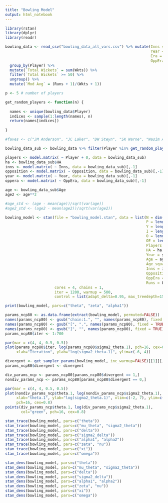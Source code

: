 ```yaml
---
title: "Bowling Model"
output: html_notebook
---
```


```r

library(rstan)
library(dplyr)
library(readr)

bowling_data <- read_csv("bowling_data_all_vars.csv") %>% mutate(Inns = as.character(Inns),
                                                                 Year = as.character(Year),
                                                                 Era = as.character(Era),
                                                                 OppEra = as.character(OppEra)) %>% 
  group_by(Player) %>% 
  mutate(`Total Wickets` = sum(Wkts)) %>% 
  filter(`Total Wickets` >= 50) %>% 
  ungroup() %>% 
  mutate(`Mod Avg` = (Runs + 1)/(Wkts + 1))

p <- 5 # number of players

```

```r

get_random_players <- function(n) {
  
  names <- unique(bowling_data$Player)
  indices <- sample(1:length(names), n)
  return(names[indices])
  
}

```

```r

#faves <- c("JM Anderson", "JC Laker", "DW Steyn", "SK Warne", "Wasim Akram", "SF Barnes", "GA Lohmann")

bowling_data_sub <- bowling_data %>% filter(Player %in% get_random_players(p))

```

```r

players <- model.matrix( ~ Player + 0, data = bowling_data_sub)
ha <- bowling_data_sub$HA
inns <- model.matrix( ~ Inns, data = bowling_data_sub)[,-1]
opposition <- model.matrix( ~ Opposition, data = bowling_data_sub)[,-1]
year <- model.matrix( ~ Year, data = bowling_data_sub)[,-1]
oppera <- model.matrix( ~ OppEra, data = bowling_data_sub)[,-1]

age <- bowling_data_sub$Age
age2 <- age**2

#age_std <- (age - mean(age))/sqrt(var(age))
#age2_std <- (age2 - mean(age2))/sqrt(var(age2))

```

```r

bowling_model <- stan(file = "bowling_model.stan", data = list(N = dim(bowling_data_sub)[1],
                                                               P = length(unique(bowling_data_sub$Player)),
                                                               Y = length(unique(bowling_data_sub$Year))-1,
                                                               I = length(unique(bowling_data_sub$Inns))-1,
                                                               O = length(unique(bowling_data_sub$Opposition))-1,
                                                               OE = length(unique(bowling_data_sub$OppEra))-1,
                                                               Players = players,
                                                               HA = ha,
                                                               Year = year,
                                                               Age = age,
                                                               Age_squared = age2,
                                                               Inns = inns,
                                                               Opposition = opposition,
                                                               OppEra = oppera,
                                                               Runs = bowling_data_sub$Runs),
                      cores = 4, chains = 1, 
                      iter = 1200, warmup = 500,
                      control = list(adapt_delta=0.95, max_treedepth=15))

```

```r

print(bowling_model, pars=c("theta", "zeta", "alpha1"))

```

```r

params_ncp80 <- as.data.frame(extract(bowling_model, permuted=FALSE))
names(params_ncp80) <- gsub("chain:1.", "", names(params_ncp80), fixed = TRUE)
names(params_ncp80) <- gsub("[", ".", names(params_ncp80), fixed = TRUE)
names(params_ncp80) <- gsub("]", "", names(params_ncp80), fixed = TRUE)
params_ncp80$iter <- 1:700

par(mar = c(4, 4, 0.5, 0.5))
plot(params_ncp80$iter, log(params_ncp80$sigma2_theta.1), pch=16, cex=0.8,
     xlab="Iteration", ylab="log(sigma2_theta.1)", ylim=c(-6, 4))

divergent <- get_sampler_params(bowling_model, inc_warmup=FALSE)[[1]][,'divergent__']
params_ncp80$divergent <- divergent

div_params_ncp <- params_ncp80[params_ncp80$divergent == 1,]
nondiv_params_ncp <- params_ncp80[params_ncp80$divergent == 0,]

par(mar = c(4, 4, 0.5, 0.5))
plot(nondiv_params_ncp$theta.1, log(nondiv_params_ncp$sigma2_theta.1),
     xlab="theta.1", ylab="log(sigma2_theta.1)", xlim=c(-2, 7), ylim=c(-3,2),
     pch=16, cex=0.8)
points(div_params_ncp$theta.1, log(div_params_ncp$sigma2_theta.1),
       col="green", pch=16, cex=0.8)

```

```r

stan_trace(bowling_model, pars=c("theta"))
stan_trace(bowling_model, pars=c("mu_theta", "sigma2_theta"))
stan_trace(bowling_model, pars=c("delta"))
stan_trace(bowling_model, pars=c("sigma2_delta"))
stan_trace(bowling_model, pars=c("alpha1", "alpha2"))
stan_trace(bowling_model, pars=c("zeta", "nu"))
stan_trace(bowling_model, pars=c("xi"))
stan_trace(bowling_model, pars=c("omega"))

```

```r

stan_dens(bowling_model, pars=c("theta"))
stan_dens(bowling_model, pars=c("mu_theta", "sigma2_theta"))
stan_dens(bowling_model, pars=c("delta"))
stan_dens(bowling_model, pars=c("sigma2_delta"))
stan_dens(bowling_model, pars=c("alpha1", "alpha2"))
stan_dens(bowling_model, pars=c("zeta", "nu"))
stan_dens(bowling_model, pars=c("xi"))
stan_dens(bowling_model, pars=c("omega"))

```





